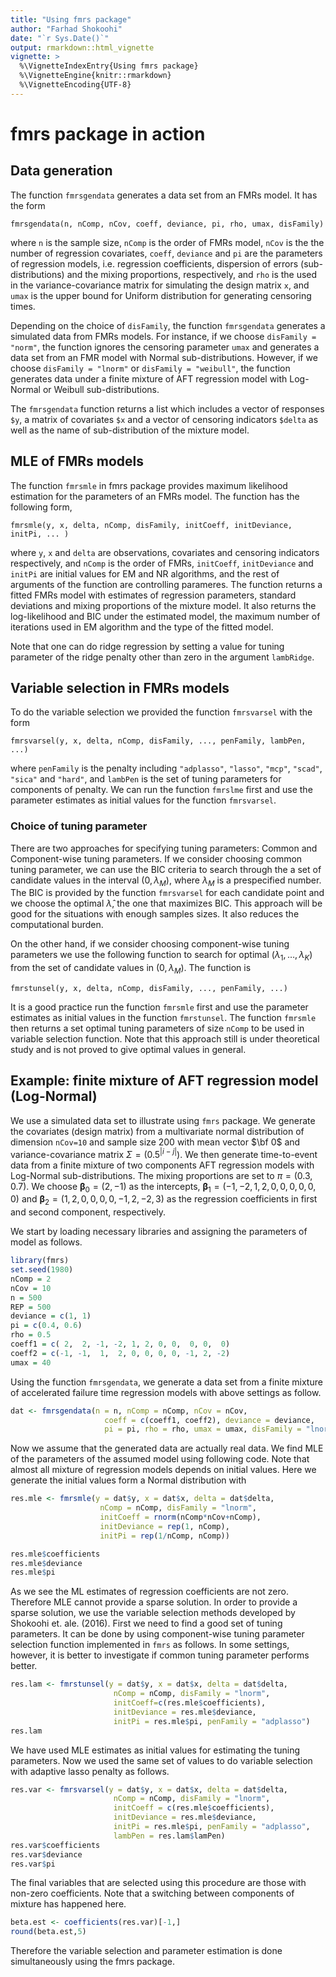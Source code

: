 ```yaml
---
title: "Using fmrs package"
author: "Farhad Shokoohi"
date: "`r Sys.Date()`"
output: rmarkdown::html_vignette
vignette: >
  %\VignetteIndexEntry{Using fmrs package}
  %\VignetteEngine{knitr::rmarkdown}
  %\VignetteEncoding{UTF-8}
---
```



# fmrs package in action

## Data generation
The function `fmrsgendata` generates a data set from an FMRs model. 
It has the form

````
fmrsgendata(n, nComp, nCov, coeff, deviance, pi, rho, umax, disFamily)
````

where `n` is the sample size, `nComp` is the order of FMRs model, `nCov` is the 
the number of regression covariates, `coeff`, `deviance` and `pi` are the 
parameters of regression models, i.e. regression coefficients, dispersion of 
errors (sub-distributions) and the mixing proportions, respectively, and `rho` 
is the used in the variance-covariance matrix for simulating the design matrix 
`x`, and `umax` is the upper bound for Uniform distribution for generating 
censoring times. 

Depending on the choice of `disFamily`, the function `fmrsgendata` generates 
a simulated data from FMRs models. For instance, if we choose 
`disFamily = "norm"`, the function ignores the censoring parameter `umax` and 
generates a data set from an FMR model with Normal sub-distributions. However, 
if we choose `disFamily = "lnorm"` or `disFamily = "weibull"`, the function 
generates data under a finite mixture of AFT regression model with Log-Normal 
or Weibull sub-distributions. 

The `fmrsgendata` function returns a list which includes a vector of 
responses `$y`, a matrix of covariates `$x` and a vector of censoring 
indicators `$delta` as well as the name of sub-distribution of the 
mixture model.


## MLE of FMRs models

The function `fmrsmle` in fmrs package provides maximum likelihood estimation 
for the parameters of an FMRs model. The function has the following form,

````
fmrsmle(y, x, delta, nComp, disFamily, initCoeff, initDeviance, initPi, ... )
````

where `y`, `x` and `delta` are observations, covariates and censoring 
indicators respectively, and `nComp` is the order of FMRs, `initCoeff`, 
`initDeviance` and `initPi` are initial values for EM and NR algorithms, and 
the rest of arguments of the function are controlling parameres. The function 
returns a fitted FMRs model with estimates of regression parameters, standard 
deviations and mixing proportions of the mixture model. It also returns the 
log-likelihood and BIC under the estimated model, the maximum number of 
iterations used in EM algorithm and the type of the fitted model.

Note that one can do ridge regression by setting a value for tuning parameter 
of the ridge penalty  other than zero in the argument `lambRidge`. 


## Variable selection in FMRs models

To do the variable selection we provided the function `fmrsvarsel` 
with the form

````
fmrsvarsel(y, x, delta, nComp, disFamily, ..., penFamily, lambPen, ...)
````

where `penFamily` is the penalty including `"adplasso"`, `"lasso"`, `"mcp"`, 
`"scad"`, `"sica"` and `"hard"`, and `lambPen` is the set of tuning parameters 
for components of penalty. We can run the function `fmrslme` first and use the 
parameter estimates as initial values for the function `fmrsvarsel`. 

### Choice of tuning parameter

There are two approaches for specifying tuning parameters: Common and 
Component-wise tuning parameters. If we consider choosing common tuning 
parameter, we can use the BIC criteria to search through the a set of candidate 
values in the interval $(0,\lambda_M)$, where $\lambda_M$ is a prespecified 
number. The BIC is provided by the function `fmrsvarsel` for each candidate 
point and we choose the optimal $\hat\lambda$, the one that maximizes BIC. 
This approach will be good for the situations with enough samples sizes. It 
also reduces the computational burden. 

On the other hand, if we consider choosing component-wise tuning parameters we 
use the following function to search for optimal 
$(\lambda_1, \ldots, \lambda_K)$ from the set of candidate values in 
$(0, \lambda_M)$. The function is

````
fmrstunsel(y, x, delta, nComp, disFamily, ..., penFamily, ...)
````

It is a good practice run the function `fmrsmle` first and use the parameter 
estimates as initial values in the function `fmrstunsel`.
The function `fmrsmle` then returns a set optimal tuning parameters of 
size `nComp` to be used in variable selection function. Note that this approach
still is under theoretical study and is not proved to give optimal values in 
general. 


## Example: finite mixture of AFT regression model (Log-Normal)

We use a simulated data set to illustrate using `fmrs` package. We generate the 
covariates (design matrix) from a multivariate normal distribution of dimension 
`nCov=10` and sample size 200 with mean vector $\bf 0$ and variance-covariance 
matrix $\Sigma=(0.5^{|i-j|})$. We then generate time-to-event data from a 
finite mixture of two components AFT regression models with Log-Normal 
sub-distributions. The mixing proportions are set to $\pi=(0.3, 0.7)$. We 
choose $\boldsymbol\beta_0=(2,-1)$ as the intercepts, 
$\boldsymbol\beta_1=(-1, -2, 1, 2, 0 , 0, 0, 0, 0, 0)$ and 
$\boldsymbol\beta_2=(1, 2, 0, 0, 0 , 0, -1, 2, -2, 3)$ as the regression 
coefficients in first and second component, respectively. 

We start by loading necessary libraries and assigning the parameters of model 
as follows.

```r
library(fmrs)
set.seed(1980)
nComp = 2
nCov = 10
n = 500
REP = 500
deviance = c(1, 1)
pi = c(0.4, 0.6)
rho = 0.5
coeff1 = c( 2,  2, -1, -2, 1, 2, 0, 0,  0, 0,  0)
coeff2 = c(-1, -1,  1,  2, 0, 0, 0, 0, -1, 2, -2)
umax = 40
```


Using the function `fmrsgendata`, we generate a data set from a finite 
mixture of accelerated failure time regression models with above settings as 
follow. 

```r
dat <- fmrsgendata(n = n, nComp = nComp, nCov = nCov,
                     coeff = c(coeff1, coeff2), deviance = deviance,
                     pi = pi, rho = rho, umax = umax, disFamily = "lnorm")
```

Now we assume that the generated data are actually real data. We find MLE of 
the parameters of the assumed model using following code. Note that almost all 
mixture of regression models depends on initial values. Here we generate the 
initial values form a Normal distribution with 

```r
res.mle <- fmrsmle(y = dat$y, x = dat$x, delta = dat$delta,
                    nComp = nComp, disFamily = "lnorm",
                    initCoeff = rnorm(nComp*nCov+nComp),
                    initDeviance = rep(1, nComp),
                    initPi = rep(1/nComp, nComp))

res.mle$coefficients
res.mle$deviance
res.mle$pi
```

As we see the ML estimates of regression coefficients are not zero. 
Therefore MLE cannot provide a sparse solution. In order to provide a sparse 
solution, we use the variable selection methods developed by 
Shokoohi et. ale. (2016). First we need to find a good set of tuning 
parameters.
It can be done by using component-wise tuning parameter selection function 
implemented in `fmrs` as follows. In some settings, however, it is better to 
investigate if common tuning parameter performs better. 

```r
res.lam <- fmrstunsel(y = dat$y, x = dat$x, delta = dat$delta,
                       nComp = nComp, disFamily = "lnorm",
                       initCoeff=c(res.mle$coefficients),
                       initDeviance = res.mle$deviance,
                       initPi = res.mle$pi, penFamily = "adplasso")
res.lam
```


We have used MLE estimates as initial values for estimating the tuning 
parameters. Now we used the same set of values to do variable selection with 
adaptive lasso penalty as follows. 

```r
res.var <- fmrsvarsel(y = dat$y, x = dat$x, delta = dat$delta,
                       nComp = nComp, disFamily = "lnorm",
                       initCoeff = c(res.mle$coefficients),
                       initDeviance = res.mle$deviance,
                       initPi = res.mle$pi, penFamily = "adplasso",
                       lambPen = res.lam$lamPen)
res.var$coefficients
res.var$deviance
res.var$pi
```


The final variables that are selected using this procedure are those with 
non-zero coefficients. Note that a switching between components of mixture has 
happened here.   

```r
beta.est <- coefficients(res.var)[-1,]
round(beta.est,5)
```

Therefore the variable selection and parameter estimation is done 
simultaneously using the fmrs package. 




